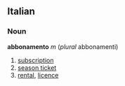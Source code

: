 ==Italian==
===Noun===
'''abbonamento''' ''m'' (''plural'' abbonamenti)
# [[subscription]]
# [[season ticket]]
# [[rental]], [[licence]]